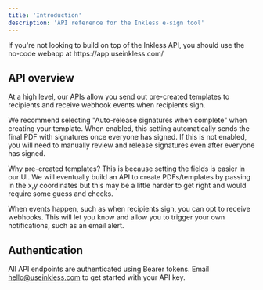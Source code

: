 ```yaml
---
title: 'Introduction'
description: 'API reference for the Inkless e-sign tool'
---
```


<Note>
  If you're not looking to build on top of the Inkless API, you should use the no-code webapp at https://app.useinkless.com/
</Note>

## API overview

At a high level, our APIs allow you send out pre-created templates to recipients and receive webhook events when recipients sign.

<Note>
We recommend selecting "Auto-release signatures when complete" when creating your template. When enabled, this setting automatically sends the final PDF with signatures once everyone has signed. If this is not enabled, you will need to manually review and release signatures even after everyone has signed.
</Note>

Why pre-created templates? This is because setting the fields is easier in our UI. We will eventually build an API to create PDFs/templates by passing in the x,y coordinates but this may be a little harder to get right and would require some guess and checks.

When events happen, such as when recipients sign, you can opt to receive webhooks. This will let you know and allow you to trigger your own notifications, such as an email alert.

## Authentication

All API endpoints are authenticated using Bearer tokens. Email hello@useinkless.com to get started with your API key. 
